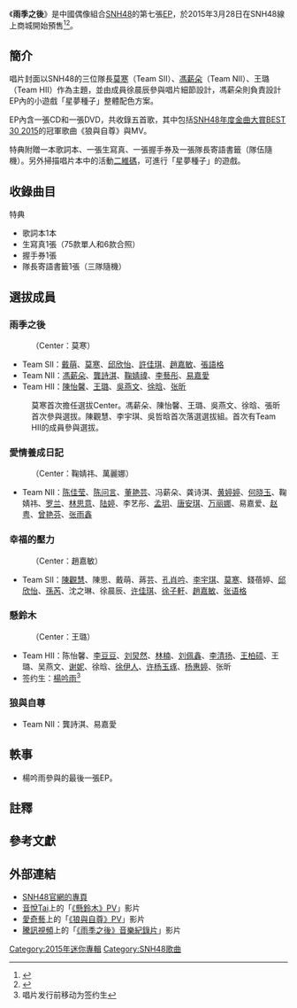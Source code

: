 {{otheruse
|subject=SNH48的EP
|other=AKB48的原唱歌曲
|未來軌跡#After rain|After rain
}}
{{Infobox Album 
| Name           = 雨季之後
| Artist         = [[SNH48|SNH48]]
| Released       = 2015年3月28日
| Type           = EP
| Cover          = SNH48 After Rain.jpg
| Caption        = 
| Recorded       = 
| Genre          = [[流行音樂|流行音樂]]
| Length         = 21:14
| Label          = [[丝芭传媒|久尚音樂]]<ref group="注">出品方為新匯集團上海聲像出版社</ref>
| Producer       = [[秋元康|秋元康]]
| Last album     = [[青春的約定|青春的約定]]<br />（2015年）
| This album     = '''雨季之後'''<br />（2015年）
| Next album     = [[盛夏好聲音|盛夏好聲音]]<br />（2015年）
| Misc           = 
}}
《'''雨季之後'''》是中國偶像組合[[SNH48|SNH48]]的第七張[[EP|EP]]，於2015年3月28日在SNH48線上商城開始預售<ref>{{cite web | url=http://www.snh48.com/html/allnews/zixun/2015/0320/1170.html | title=SNH48 2015年春季EP《雨季之後》專題上線 預售3月28日開啟 | publisher=SNH48官網 | date=2015-03-20 | accessdate=2015-03-21 }}</ref><ref>{{cite web | url=http://ent.sina.com.cn/y/yneidi/2015-03-20/doc-iavxeafs1948009.shtml | title=SNH48EP《雨季之後》3月28日開啟預售 | publisher=新浪音樂 | date=2015-03-20 | accessdate=2015-03-21 }}</ref>。

== 簡介 ==
唱片封面以SNH48的三位隊長[[莫寒|莫寒]]（Team SII）、[[馮薪朵|馮薪朵]]（Team NII）、王璐（Team HII）作為主題，並由成員徐晨辰參與唱片細節設計，馮薪朵則負責設計EP內的小遊戲「星夢種子」整體配色方案。

EP內含一張CD和一張DVD，共收錄五首歌，其中包括[[SNH48年度金曲大賞BEST_30_2015|SNH48年度金曲大賞BEST 30 2015]]的冠軍歌曲《狼與自尊》與MV。

特典附贈一本歌詞本、一張生寫真、一張握手券及一張隊長寄語書籤（隊伍隨機）。另外掃描唱片本中的活動[[二維碼|二維碼]]，可進行「星夢種子」的遊戲。

== 收錄曲目 ==
{{tracklist
| headline = CD
| all_lyrics = 上海星四芭
| music_credits = yes
| arranger_credits = yes
| all_producer = [[秋元康|秋元康]]
| all_note = yes
| extra_column = 演唱者
| longnote_column = yes
| total_length = 21:14
| title1 = 雨季之后 
| music1 = Sungho
| arranger1 = 野中MASA雄一
| extra1 = 选拔組
| note1 = 原曲：《[[未來軌跡#After_rain|After rain]]》
| longnote1 = 作词：甘世佳 原词：秋元康 原唱：AKB48
| length1 = 3:26
| title2 = 爱情养成日记 
| music2 = 石井亮辅
| arranger2 = 野中MASA雄一
| extra2 = Team NII
| note2 = 原曲：《[[再見自由式#LOVE修行|LOVE修行]]》
| longnote2 = 原词：秋元康 原唱：AKB48
| length2 = 4:53
| title3 = 幸福的压力 
| music3 = 丸谷学
| arranger3 = 若田部城
| extra3 = Team SII
| note3 = 原曲：《[[永遠的壓力|永遠的壓力]]》（{{lang|ja|永遠プレッシャー}}）
| longnote3 = 原词：秋元康 原唱：AKB48
| length3 = 4:37
| title4 = 悬铃木 
| music4 = [[织田哲郎|织田哲郎]]
| arranger4 = 野中MASA雄一
| extra4 = Team HII
| note4 = 原曲：《[[倘若在梧桐樹的路上對你說「我夢見了你的微笑」之後我們的關係會有什麼樣的變化呢、我兀自持續想了好多天最後有點難為情地得到了一個結論|倘若在梧桐樹什麼的]]》（{{lang|ja|鈴懸なんちゃら}}）
| longnote4 = 原词：秋元康 原唱：AKB48
| length4 = 3:53
| title5 = 狼与自尊 
| music5 = 吉富小百合
| arranger5 = 影家淳
| extra5 = [[龚诗淇|龚诗淇]]、[[易嘉爱|易嘉爱]]
| note5 = 原曲：《[[Team_S_3rd_Stage「制服之芽」|狼与自尊]]》（{{lang|ja|狼とプライド}}）
| longnote5 = 原词：秋元康 原唱：SKE48
| length5 = 4:25
}}
{{Tracklist
| headline=DVD
| title1 = 《雨季之后》音乐纪录片
| title2 = 《悬铃木》拍摄花絮
| title3 = 狼与自尊
}}

; 特典
* 歌詞本1本
* 生寫真1張（75款單人和6款合照）
* 握手券1張
* 隊長寄語書籤1張（三隊隨機）

== 選拔成員 ==
=== 雨季之後 ===
:（Center：莫寒）
*Team SII：[[戴萌|戴萌]]、[[莫寒|莫寒]]、[[邱欣怡|邱欣怡]]、[[許佳琪|許佳琪]]、[[趙嘉敏|趙嘉敏]]、[[張語格|張語格]]
*Team NII：[[馮薪朵|馮薪朵]]、[[龔詩淇|龔詩淇]]、[[鞠婧禕|鞠婧禕]]、[[李藝彤|李藝彤]]、[[易嘉愛|易嘉愛]]
*Team HII：[[陳怡馨|陳怡馨]]、[[王璐_(SNH48成员)|王璐]]、[[吳燕文|吳燕文]]、[[徐晗|徐晗]]、[[張昕_(SNH48成员)|张昕]]
:莫寒首次擔任選拔Center。馮薪朵、陳怡馨、王璐、吳燕文、徐晗、張昕首次參與選拔。陳觀慧、李宇琪、吳哲晗首次落選選拔組。首次有Team HII的成員參與選拔。

=== 愛情養成日記 ===
:（Center：鞠婧祎、萬麗娜）
*Team NII：[[陈佳莹|陈佳莹]]、[[陈问言|陈问言]]、[[董艳芸|董艳芸]]、冯薪朵、龚诗淇、[[黄婷婷|黄婷婷]]、[[何晓玉|何晓玉]]、鞠婧祎、[[罗兰|罗兰]]、[[林思意|林思意]]、[[陸婷_(SNH48)|陆婷]]、李艺彤、[[孟玥|孟玥]]、[[唐安琪|唐安琪]]、[[万丽娜|万丽娜]]、易嘉爱、[[赵粤|赵粤]]、[[曾艳芬|曾艳芬]]、[[张雨鑫|张雨鑫]]

=== 幸福的壓力 ===
:（Center：趙嘉敏）
*Team SII：[[陳觀慧|陳觀慧]]、陳思、戴萌、蔣芸、[[孔肖吟|孔肖吟]]、[[李宇琪|李宇琪]]、[[莫寒|莫寒]]、錢蓓婷、[[邱欣怡|邱欣怡]]、[[孫芮|孫芮]]、沈之琳、徐晨辰、[[许佳琪|许佳琪]]、[[徐子軒|徐子軒]]、[[趙嘉敏|趙嘉敏]]、[[张语格|张语格]]

=== 懸鈴木 ===
:（Center：王璐）
*Team HII：陈怡馨、[[李豆豆|李豆豆]]、[[刘炅然|刘炅然]]、[[林楠|林楠]]、[[刘佩鑫|刘佩鑫]]、[[李清扬|李清扬]]、[[王柏硕|王柏硕]]、王璐、吴燕文、[[谢妮|谢妮]]、徐晗、[[徐伊人|徐伊人]]、[[许杨玉琢_(SNH48)|许杨玉琢]]、[[杨惠婷|杨惠婷]]、张昕
*签约生：[[楊吟雨|楊吟雨]]<ref group="注">唱片发行前移动为签约生</ref>

=== 狼與自尊 ===
*Team NII：龔詩淇、易嘉愛

== 軼事 ==
*楊吟雨參與的最後一張EP。

== 註釋 ==
{{Reflist|group=注}}

== 參考文獻 ==
{{Reflist}}

== 外部連結 ==
* [http://www.snh48.com/event/s89/ SNH48官網的專頁]
* [[音悅Tai|音悅Tai]]上的「[https://web.archive.org/web/20150404060852/http://v.yinyuetai.com/video/2266827 《懸鈴木》PV]」影片
* [[愛奇藝|愛奇藝]]上的「[http://www.iqiyi.com/v_19rrnmodls.html 《狼與自尊》PV]」影片
* [[騰訊視頻|騰訊視頻]]上的「[http://v.qq.com/page/a/0/6/a0150562nj6.html 《雨季之後》音樂紀錄片]」影片

{{SNH48}}

[[Category:2015年迷你專輯|Category:2015年迷你專輯]]
[[Category:SNH48歌曲|Category:SNH48歌曲]]
